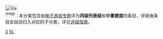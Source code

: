 {{empty category}}

[[Image:Gamepad.svg|40px]] 本分类包含由[[Wikipedia:电子游戏专题|电子游戏专题]]评为<span style="background-color: {{class/colour|CL}};">'''丙级列表级'''</span>和<span style="background-color: {{importance/colour|Mid}};">'''中重要度'''</span>的条目，评级後条目会自动归入对应的子分类，详见[[Wikipedia:电子游戏专题/评级|评级指南]]。

[[Category:丙级列表级电子游戏条目|3]]
[[Category:中重要度电子游戏条目|5L]]